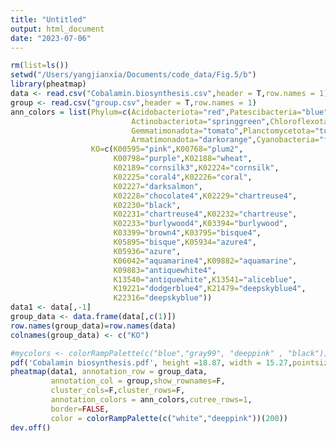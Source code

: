 ```yaml
---
title: "Untitled"
output: html_document
date: "2023-07-06"
---
```



```r
rm(list=ls())
setwd("/Users/yangjianxia/Documents/code_data/Fig.5/b")
library(pheatmap)
data <- read.csv("Cobalamin.biosynthesis.csv",header = T,row.names = 1)
group <- read.csv("group.csv",header = T,row.names = 1)
ann_colors = list(Phylum=c(Acidobacteriota="red",Patescibacteria="blue",Proteobacteria="slateblue1",
                           Actinobacteriota="springgreen",Chloroflexota="steelblue1",Bacteroidota="tan1",
                           Gemmatimonadota="tomato",Planctomycetota="turquoise",Verrucomicrobiota="violet",
                           Armatimonadota="darkorange",Cyanobacteria="firebrick",Eremiobacterota="darkgreen"),
                  KO=c(K00595="pink",K00768="plum2",
                       K00798="purple",K02188="wheat",
                       K02189="cornsilk3",K02224="cornsilk",
                       K02225="coral4",K02226="coral",
                       K02227="darksalmon",
                       K02228="chocolate4",K02229="chartreuse4",
                       K02230="black",
                       K02231="chartreuse4",K02232="chartreuse",
                       K02233="burlywood4",K03394="burlywood",
                       K03399="brown4",K03795="bisque4",
                       K05895="bisque",K05934="azure4",
                       K05936="azure",
                       K06042="aquamarine4",K09882="aquamarine",
                       K09883="antiquewhite4",
                       K13540="antiquewhite",K13541="aliceblue",
                       K19221="dodgerblue4",K21479="deepskyblue4",
                       K22316="deepskyblue"))
data1 <- data[,-1]
group_data <- data.frame(data[,c(1)])
row.names(group_data)=row.names(data)
colnames(group_data) <- c("KO")

#mycolors <- colorRampPalette(c("blue","gray99", "deeppink" , "black"))(40)
pdf('Cobalamin biosynthesis.pdf', height =18.87, width = 15.27,pointsize = 30)
pheatmap(data1, annotation_row = group_data,
         annotation_col = group,show_rownames=F,
         cluster_cols=F,cluster_rows=F,
         annotation_colors = ann_colors,cutree_rows=1,
         border=FALSE,
         color = colorRampPalette(c("white","deeppink"))(200))
dev.off()
```

